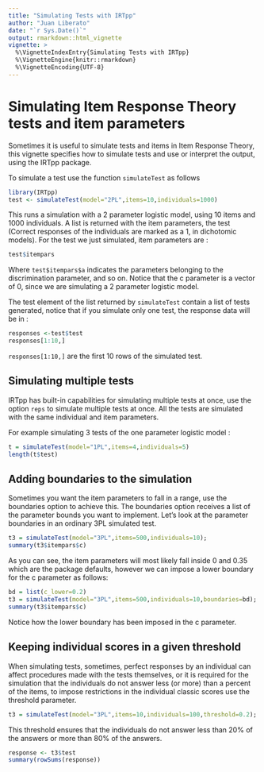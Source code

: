 ```yaml
---
title: "Simulating Tests with IRTpp"
author: "Juan Liberato"
date: "`r Sys.Date()`"
output: rmarkdown::html_vignette
vignette: >
  %\VignetteIndexEntry{Simulating Tests with IRTpp}
  %\VignetteEngine{knitr::rmarkdown}
  %\VignetteEncoding{UTF-8}
---
```


Simulating Item Response Theory tests and item parameters
========================================================

Sometimes it is useful to simulate tests and items in Item Response Theory, this vignette specifies how to simulate tests and use or interpret the output, using the IRTpp package.

To simulate a test use the function `simulateTest` as follows
```r
library(IRTpp)
test <- simulateTest(model="2PL",items=10,individuals=1000)
```

This runs a simulation with a 2 parameter logistic model, using 10 items and 1000 individuals. A list is returned with the item parameters, the test (Correct responses of the individuals are marked as a 1, in dichotomic models).
For the test we just simulated, item parameters are : 

```r
test$itempars
```

Where `test$itempars$a` indicates the parameters belonging to the discrimination parameter, and so on. Notice that the c parameter is a vector of 0, since we are simulating a 2 parameter logistic model.

The test element of the list returned by `simulateTest` contain a list of tests generated, notice that if you simulate only one test, the response data will be in :

```r
responses <-test$test
responses[1:10,]
```

`responses[1:10,]` are the first 10 rows of the simulated test.


## Simulating multiple tests

IRTpp has built-in capabilities for simulating multiple tests at once, use the option `reps` to simulate multiple tests at once. All the tests are simulated with the same individual and item parameters.

For example simulating 3 tests of the one parameter logistic model :
```r
t = simulateTest(model="1PL",items=4,individuals=5)
length(t$test)
```

## Adding boundaries to the simulation

Sometimes you want the item parameters to fall in a range, use the boundaries option to achieve this.
The boundaries option receives a list of the parameter bounds you want to implement.
Let's look at the parameter boundaries in an ordinary 3PL simulated test.
```r
t3 = simulateTest(model="3PL",items=500,individuals=10);
summary(t3$itempars$c)
```

As you can see, the item parameters will most likely fall inside 0 and 0.35 which are the package defaults, however we can impose a lower boundary for the c parameter as follows:

```r
bd = list(c_lower=0.2)
t3 = simulateTest(model="3PL",items=500,individuals=10,boundaries=bd);
summary(t3$itempars$c)
```

Notice how the lower boundary has been imposed in the c parameter.

## Keeping individual scores in a given threshold

When simulating tests, sometimes, perfect responses by an individual can affect procedures made with the tests themselves, or it is required for the simulation that the individuals do not answer less (or more) than a percent of the items, to impose restrictions in the individual classic scores use the threshold parameter.

```r
t3 = simulateTest(model="3PL",items=10,individuals=100,threshold=0.2);
```

This threshold ensures that the individuals do not answer less than 20% of the answers or more than 80% of the answers.

```r
response <- t3$test
summary(rowSums(response))
```

